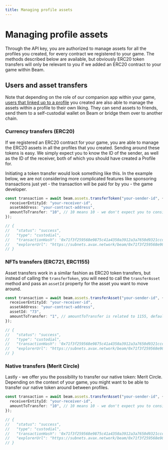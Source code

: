 ```yaml
---
title: Managing profile assets
---
```


# Managing profile assets

Through the API key, you are authorized to manage assets for all the profiles you created, for every contract we registered to your game. The methods described below are available, but obviously ERC20 token transfers will only be relevant to you if we added an ERC20 contract to your game within Beam.

## Users and asset transfers

Note that depending on the role of our companion app within your game, [users that linked up to a profile](/service/profiles/users-and-profiles) you created are also able to manage the assets within a profile to their own liking. They can send assets to friends, send them to a self-custodial wallet on Beam or bridge them over to another chain.

### Currency transfers (ERC20)

If we registered an ERC20 contract for your game, you are able to manage the ERC20 assets in all the profiles that you created. Sending around these tokens is easy. We simply expect you to know the ID of the sender, as well as the ID of the receiver, both of which you should have created a Profile for.

Initiating a token transfer would look something like this. In the example below, we are not considering more complicated features like sponsoring transactions just yet - the transaction will be paid for by you - the game developer.

```typescript
const transaction = await beam.assets.transferToken("your-sender-id", {
  receiverEntityId: "your-receiver-id",
  assetAddress: "your-contract-address",
  amountToTransfer: "10", // 10 means 10 - we don't expect you to consider any other format like gwei
});

// {
//   "status": "success",
//   "type": "custodial",
//   "transactionHash": '0x71f3f259568e9875c41a4350a3912a3a7650d9321ccd1d57641241128b4e504f',
//   "explorerUrl": "https://subnets.avax.network/beam/0x71f3f259568e9875c41a4350a3912a3a7650d9321ccd1d57641241128b4e504f"
// }
```

### NFTs transfers (ERC721, ERC1155)

Asset transfers work in a similar fashion as ERC20 token transfers, but instead of calling the `transferToken`, you will need to call the `transferAsset` method and pass an `assetId` property for the asset you want to move around.

```typescript
const transaction = await beam.assets.transferAsset("your-sender-id", {
  receiverEntityId: "your-receiver-id",
  assetAddress: "your-contract-address",
  assetId: "73",
  amountToTransfer: "1", // amountToTransfer is related to 1155, defaults to 1 and doesn't have to be passed for ERC721 contracts.
});

// {
//   "status": "success",
//   "type": "custodial",
//   "transactionHash": '0x71f3f259568e9875c41a4350a3912a3a7650d9321ccd1d57641241128b4e504f',
//   "explorerUrl": "https://subnets.avax.network/beam/0x71f3f259568e9875c41a4350a3912a3a7650d9321ccd1d57641241128b4e504f"
// }
```

### Native transfers (Merit Circle)

Lastly - we offer you the possibility to transfer our native token: Merit Circle. Depending on the context of your game, you might want to be able to transfer our native token around between profiles.

```typescript
const transaction = await beam.assets.transferAsset("your-sender-id", {
  receiverEntityId: "your-receiver-id",
  amountToTransfer: "10", // 10 means 10 - we don't expect you to consider any other format like gwei
});

// {
//   "status": "success",
//   "type": "custodial",
//   "transactionHash": '0x71f3f259568e9875c41a4350a3912a3a7650d9321ccd1d57641241128b4e504f',
//   "explorerUrl": "https://subnets.avax.network/beam/0x71f3f259568e9875c41a4350a3912a3a7650d9321ccd1d57641241128b4e504f"
// }
```
